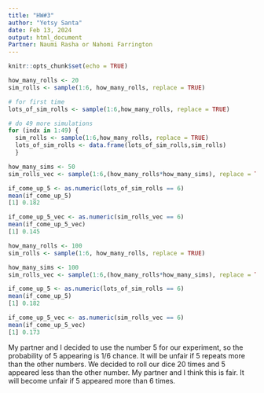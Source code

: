 ```yaml
---
title: "HW#3"
author: "Yetsy Santa"
date: Feb 13, 2024
output: html_document
Partner: Naumi Rasha or Nahomi Farrington
---
```


```r
knitr::opts_chunk$set(echo = TRUE)  
``` 

```r
how_many_rolls <- 20
sim_rolls <- sample(1:6, how_many_rolls, replace = TRUE)
```
  
```r
# for first time
lots_of_sim_rolls <- sample(1:6,how_many_rolls, replace = TRUE)

# do 49 more simulations
for (indx in 1:49) {
  sim_rolls <- sample(1:6,how_many_rolls, replace = TRUE)
  lots_of_sim_rolls <- data.frame(lots_of_sim_rolls,sim_rolls)
  }
```


```r
how_many_sims <- 50
sim_rolls_vec <- sample(1:6,(how_many_rolls*how_many_sims), replace = TRUE) # vectorized version
```

```r
if_come_up_5 <- as.numeric(lots_of_sim_rolls == 6)
mean(if_come_up_5)
[1] 0.182
```

```r
if_come_up_5_vec <- as.numeric(sim_rolls_vec == 6)
mean(if_come_up_5_vec)
[1] 0.145
```

```r
how_many_rolls <- 100
sim_rolls <- sample(1:6, how_many_rolls, replace = TRUE)
```


```r
how_many_sims <- 100
sim_rolls_vec <- sample(1:6,(how_many_rolls*how_many_sims), replace = TRUE) # vectorized version
```

```r
if_come_up_5 <- as.numeric(lots_of_sim_rolls == 6)
mean(if_come_up_5)
[1] 0.182
```

```r
if_come_up_5_vec <- as.numeric(sim_rolls_vec == 6)
mean(if_come_up_5_vec)
[1] 0.173

```

My partner and I decided to use the number 5 for our experiment, so the probability of 5 appearing is 1/6 chance. It will be unfair if 5 repeats more than the other numbers.
We decided to roll our dice 20 times and 5 appeared less than the other number. My partner and I think this is fair. It will become unfair if 5 appeared more than 6 times.



